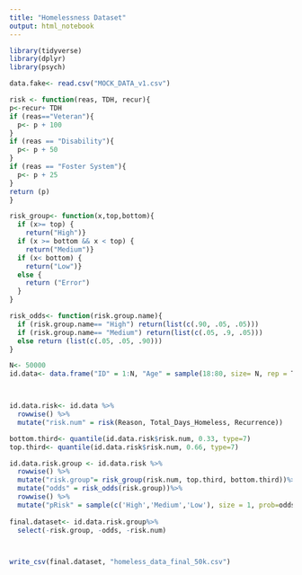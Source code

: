 ```yaml
---
title: "Homelessness Dataset"
output: html_notebook
---
```


```r
library(tidyverse)
library(dplyr)
library(psych)

data.fake<- read.csv("MOCK_DATA_v1.csv")

risk <- function(reas, TDH, recur){
p<-recur+ TDH
if (reas=="Veteran"){
  p<- p + 100
}
if (reas == "Disability"){
  p<- p + 50
}
if (reas == "Foster System"){
  p<- p + 25
}
return (p)
}

```

```r
risk_group<- function(x,top,bottom){
  if (x>= top) {
    return("High")}
  if (x >= bottom && x < top) {
    return("Medium")}
  if (x< bottom) {
    return("Low")}
  else {
    return ("Error")
  }
}

risk_odds<- function(risk.group.name){
  if (risk.group.name== "High") return(list(c(.90, .05, .05)))
  if (risk.group.name== "Medium") return(list(c(.05, .9, .05)))
  else return (list(c(.05, .05, .90)))
}

N<- 50000
id.data<- data.frame("ID" = 1:N, "Age" = sample(18:80, size= N, rep = T), "Date_of_Arrival"=sample(seq(as.Date("2000/1/1"), as.Date("2021/1/1"), by="years"), size= N, replace = T), "Total_Days_in_Shelter"= sample(1:100, size=N, rep = T), "Total_Days_Homeless"=sample(1:500, size=N, rep = T), "Recurrence"= sample(1:100, size=N, rep = T), "Party_Size"=sample(1:5, size=N, rep = T), "Reason" = sample(c( 'Veteran','Domestic Abuse','Foster System', 'Disability'), size = N, rep = T))



id.data.risk<- id.data %>%
  rowwise() %>% 
  mutate("risk.num" = risk(Reason, Total_Days_Homeless, Recurrence))

bottom.third<- quantile(id.data.risk$risk.num, 0.33, type=7)
top.third<- quantile(id.data.risk$risk.num, 0.66, type=7)

id.data.risk.group <- id.data.risk %>%
  rowwise() %>% 
  mutate("risk.group"= risk_group(risk.num, top.third, bottom.third))%>%
  mutate("odds" = risk_odds(risk.group))%>%
  rowwise() %>% 
  mutate("pRisk" = sample(c('High','Medium','Low'), size = 1, prob=odds, rep= T))
  
final.dataset<- id.data.risk.group%>%  
  select(-risk.group, -odds, -risk.num)



write_csv(final.dataset, "homeless_data_final_50k.csv")
```

